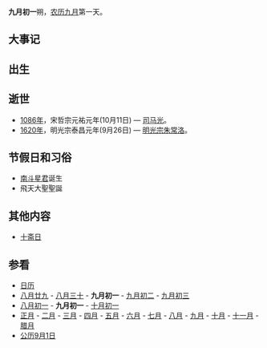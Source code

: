 {{Lunar09Calendar}}
'''九月初一'''朔，[[农历|农历]][[九月_(农历)|九月]]第一天。

==大事记==

==出生==

==逝世==
*[[1086年|1086年]]，宋哲宗元祐元年(10月11日) — [[司马光|司马光]]。
*[[1620年|1620年]]，明光宗泰昌元年(9月26日) — [[明光宗|明光宗]][[朱常洛|朱常洛]]。

==节假日和习俗==
*[[南斗星君|南斗星君]]诞生
*飛天大聖聖誕

==其他内容==
*[[十斋日|十斋日]]

==参看==
*[[历史上的今天|日历]]
*[[八月廿九|八月廿九]] - [[八月三十|八月三十]] - '''九月初一''' - [[九月初二|九月初二]] - [[九月初三|九月初三]]
*[[八月初一|八月初一]] - '''九月初一''' - [[十月初一|十月初一]]
*[[正月|正月]] - [[二月_(农历)|二月]] - [[三月_(农历)|三月]] - [[四月_(农历)|四月]] - [[五月_(农历)|五月]] - [[六月_(农历)|六月]] - [[七月_(农历)|七月]] - [[八月_(农历)|八月]] - [[九月_(农历)|九月]] - [[十月_(农历)|十月]] - [[十一月_(农历)|十一月]] - [[腊月|腊月]]
*[[公历|公历]][[9月1日|9月1日]]